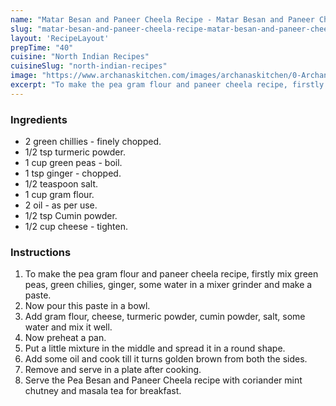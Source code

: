 ---
name: "Matar Besan and Paneer Cheela Recipe - Matar Besan and Paneer Cheela Recipe"
slug: "matar-besan-and-paneer-cheela-recipe-matar-besan-and-paneer-cheela-recipe"
layout: 'RecipeLayout'
prepTime: "40"
cuisine: "North Indian Recipes"
cuisineSlug: "north-indian-recipes"
image: "https://www.archanaskitchen.com/images/archanaskitchen/0-Archanas-Kitchen-Recipes/2018/Matar_Paneer_Cheela_Recipe_Green_Peas_Paneer_Crepes-1.jpg"
excerpt: "To make the pea gram flour and paneer cheela recipe, firstly mix green peas, green chilies, ginger, some water in a mixer grinder and make a paste"
---

### Ingredients

-  2 green chillies - finely chopped.
-  1/2 tsp turmeric powder.
- 1 cup green peas - boil.
-  1 tsp ginger - chopped.
-  1/2 teaspoon salt.
-  1 cup gram flour.
-  2 oil - as per use.
-  1/2 tsp Cumin powder.
-  1/2 cup cheese - tighten.

### Instructions

1. To make the pea gram flour and paneer cheela recipe, firstly mix green peas, green chilies, ginger, some water in a mixer grinder and make a paste.
1. Now pour this paste in a bowl.
1. Add gram flour, cheese, turmeric powder, cumin powder, salt, some water and mix it well.
1. Now preheat a pan.
1. Put a little mixture in the middle and spread it in a round shape.
1. Add some oil and cook till it turns golden brown from both the sides.
1. Remove and serve in a plate after cooking.
1. Serve the Pea Besan and Paneer Cheela recipe with coriander mint chutney and masala tea for breakfast.
